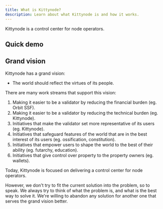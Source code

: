 ```yaml
---
title: What is Kittynode?
description: Learn about what Kittynode is and how it works.
---
```



Kittynode is a control center for node operators.

## Quick demo

<YouTube id="https://youtu.be/IMfQMJsOI60" />

## Grand vision

Kittynode has a grand vision:

- The world should reflect the virtues of its people.

There are many work streams that support this vision:

1. Making it easier to be a validator by reducing the financial burden (eg. Orbit SSF).
2. Making it easier to be a validator by reducing the technical burden (eg. Kittynode).
3. Initiatives that make the validator set more representative of its users (eg. Kittynode).
4. Initiatives that safeguard features of the world that are in the best interest of its users (eg. ossification, constitution).
5. Initiatives that empower users to shape the world to the best of their ability (eg. futarchy, education).
6. Initiatives that give control over property to the property owners (eg. wallets).

Today, Kittynode is focused on delivering a control center for node operators.

However, we don't try to fit the current solution into the problem, so to speak. We always try to think of what the problem is, and what is the best way to solve it. We're willing to abandon any solution for another one that serves the grand vision better.
